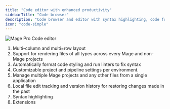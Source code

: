 ```yaml
---
title: "Code editor with enhanced productivity"
sidebarTitle: "Code browser"
description: "Code browser and editor with syntax highlighting, code formatting, and version history."
icon: "code-simple"
---
```



<ProOnly source="code-browser" />

<Frame>
  <img
    alt="Mage Pro Code editor"
    src="https://mage-ai.github.io/assets/pro/features/code-editor.jpg"
  />
</Frame>

1. Multi-column and multi=row layout
1. Support for rendering files of all types across every Mage and non-Mage projects
1. Automatically format code styling and run linters to fix syntax
1. Customizable project and pipeline settings per environment.
1. Manage multiple Mage projects and any other files from a single application
1. Local file edit tracking and version history for restoring changes made in the past
1. Syntax highlighting
1. Extensions
